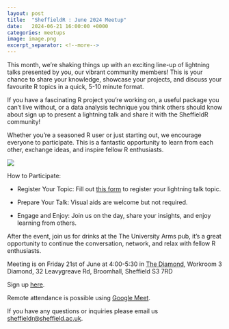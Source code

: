 ```yaml
---
layout: post
title:  "SheffieldR : June 2024 Meetup"
date:   2024-06-21 16:00:00 +0000
categories: meetups
image: image.png
excerpt_separator: <!--more-->
---
```


This month, we're shaking things up with an exciting line-up of lightning talks presented by you, our vibrant community members! This is your chance to share your knowledge, showcase your projects, and discuss your favourite R topics in a quick, 5-10 minute format.

If you have a fascinating R project you're working on, a useful package you can't live without, or a data analysis technique you think others should know about sign up to present a lightning talk and share it with the SheffieldR community!

Whether you're a seasoned R user or just starting out, we encourage everyone to participate. This is a fantastic opportunity to learn from each other, exchange ideas, and inspire fellow R enthusiasts.

![](image.png)

How to Participate:

- Register Your Topic: Fill out [this form](https://forms.gle/YSWXarhwUpXZQp2J6) to register your lightning talk topic.

- Prepare Your Talk: Visual aids are welcome but not required.

- Engage and Enjoy: Join us on the day, share your insights, and enjoy learning from others.

After the event, join us for drinks at the The University Arms pub, it's a great opportunity to continue the conversation, network, and relax with fellow R enthusiasts.

Meeting is on Friday 21st of June at 4:00-5:30 in [The Diamond](https://www.openstreetmap.org/relation/16098200#map=19/53.38161/-1.48201), Workroom 3 Diamond, 32 Leavygreave Rd, Broomhall, Sheffield S3 7RD

Sign up [here](https://www.meetup.com/sheffieldr-sheffield-r-users-group/events/301279273/).

Remote attendance is possible using [Google Meet](http://meet.google.com/gwr-anoz-mas).

If you have any questions or inquiries please email us [sheffieldr\@sheffield.ac.uk](mailto:sheffieldr@sheffield.ac.uk).

<!--more-->
